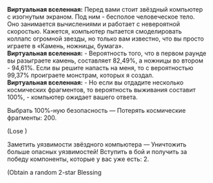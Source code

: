 {{Диалог Начало}}
:'''Виртуальная вселенная:''' Перед вами стоит звёздный компьютер с изогнутым экраном. Под ним - бесполое человеческое тело. Оно занимается вычислениями и работает с невероятной скоростью. Кажется, компьютер пытается смоделировать коллапс огромной звезды, но только вам известно, что вы просто играете в «Камень, ножницы, бумага».
:'''Виртуальная вселенная:''' - Вероятность того, что в первом раунде вы разыграете камень, составляет 82,49%, а ножницы во втором - 94,61%. Если вы решите напасть на меня, то с вероятностью 99,37% проиграете монстрам, которых я создал.
:'''Виртуальная вселенная:''' - Но если вы отдадите несколько космических фрагментов, то вероятность выживания составит 100%, - компьютер ожидает вашего ответа.
:{{Диалог|Звезда}} Выбрать 100%-ную безопасность &mdash; Потерять космические фрагменты: 200.
:;(Lose {{Предмет|Космические фрагменты|20|x=100}})
:{{Диалог|Звезда}} Заметить уязвимости звёздного компьютера &mdash; Уничтожить больше опасных уязвимостей! Вступить в бой и получить за победу компоненты, которые у вас уже есть: 2.
:;(Obtain a random 2-star Blessing
{{Диалог Конец}}